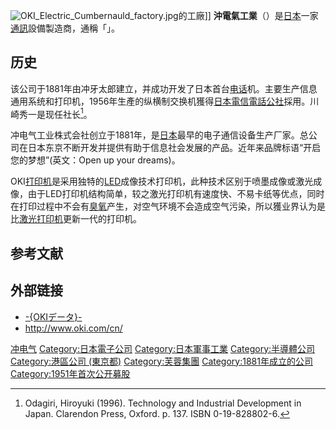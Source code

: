 {{Infobox company
|company_name      = 冲电气工业株式会社
|company_name_en   = Oki Electric Industry Co., Ltd.
| logo             = [[File:Oki_logo.svg|231px]]
| type             = [[上市公司|上市公司]] ({{tyo|6703}})
| slogan           = ''Open up your dreams''
| foundation       = {{start date and age|1881}}
| location         = {{JAP}}[[東京都|東京都]]
| key_people       = 川崎 秀一
| num_employees    = 16,697 (2011)
| revenue          = {{loss}} [[¥|¥]]4439億日圓(2010)
| industry         = 電子業
| products         =通訊系統, 提款機,印表機
| homepage         = [http://www.oki.com www.oki.com]
| intl             = yes
}}
[[File:OKI_Electric_Cumbernauld_factory.jpg|thumb]]的工廠]]
'''沖電氣工業'''（{{jpn|j=沖電気工業|hg=おきでんきこうぎょう|rm=Oki denkikōgyō|f=h}}）是[[日本|日本]]一家[[通訊|通訊]]設備製造商，通稱「'''{{lang|ja|OKI}}'''」。

==历史==
该公司于1881年由冲牙太郎建立，并成功开发了日本首台[[电话|电话]]机。主要生产信息通用系统和打印机，1956年生產的纵横制交换机獲得[[日本電信電話公社|日本電信電話公社]]採用。川崎秀一是现任社长<ref> Odagiri, Hiroyuki (1996). Technology and Industrial Development in Japan. Clarendon Press, Oxford. p. 137. ISBN 0-19-828802-6.</ref>。

冲电气工业株式会社创立于1881年，是[[日本|日本]]最早的电子通信设备生产厂家。总公司在日本东京不断开发并提供有助于信息社会发展的产品。近年来品牌标语“开启您的梦想”(英文：Open up your dreams)。

OKI[[打印机|打印机]]是采用独特的[[LED|LED]]成像技术打印机，此种技术区别于喷墨成像或激光成像，由于LED打印机结构简单，较之激光打印机有速度快、不易卡纸等优点，同时在打印过程中不会有[[臭氧|臭氧]]产生，对空气环境不会造成空气污染，所以獲业界认为是比[[激光打印机|激光打印机]]更新一代的打印机。

== 参考文献 ==
{{reflist}}

== 外部链接 ==
*[http://www.google.com/mobile/goggles/ -{OKIデータ}-] {{Wayback|url=http://www.google.com/mobile/goggles/ |date=20190515182634 }}
*[http://www.oki.com/cn/ http://www.oki.com/cn/] {{Wayback|url=http://www.oki.com/cn/ |date=20111006222539 }}

{{Japan-company-stub}}

{{Electronics industry in Japan}}
{{日經平均指數}}
{{DEFAULTSORT:Oki Denkikogyo}}
[[Category:冲电气|]]
[[Category:日本電子公司|Category:日本電子公司]]
[[Category:日本軍事工業|Category:日本軍事工業]]
[[Category:半導體公司|Category:半導體公司]]
[[Category:港區公司_(東京都)|Category:港區公司 (東京都)]]
[[Category:芙蓉集團|Category:芙蓉集團]]
[[Category:1881年成立的公司|Category:1881年成立的公司]]
[[Category:1951年首次公开募股|Category:1951年首次公开募股]]